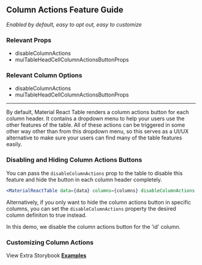 
<Head>
  <title>Material React Table - Column Actions Feature Guide</title>
</Head>

## Column Actions Feature Guide

_Enabled by default, easy to opt out, easy to customize_

### Relevant Props

- disableColumnActions
- muiTableHeadCellColumnActionsButtonProps

### Relevant Column Options

- disableColumnActions
- muiTableHeadCellColumnActionsButtonProps

---

By default, Material React Table renders a column actions button for each column header. It contains a dropdown menu to help your users use the other features of the table. All of these actions can be triggered in some other way other than from this dropdown menu, so this serves as a UI/UX alternative to make sure your users can find many of the table features easily.

### Disabling and Hiding Column Actions Buttons

You can pass the `disableColumnActions` prop to the table to disable this feature and hide the button in each column header completely.

```jsx
<MaterialReactTable data={data} columns={columns} disableColumnActions />
```

Alternatively, if you only want to hide the column actions button in specific columns, you can set the `disableColumnActions` property the desired column definiton to true instead.

In this demo, we disable the column actions button for the 'id' column.

<Example />

### Customizing Column Actions

View Extra Storybook **[Examples](https://www.material-react-table.dev/?path=/story/features-column-action-examples--column-actions-disabled)**
